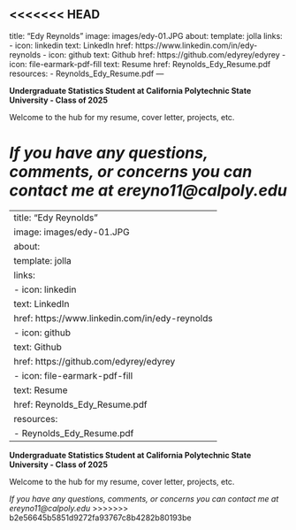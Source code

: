 <<<<<<< HEAD
---
title: "Edy Reynolds"
image: images/edy-01.JPG
about:
  template: jolla
  links:
    - icon: linkedin
      text: LinkedIn
      href: https://www.linkedin.com/in/edy-reynolds
    - icon: github
      text: Github
      href: https://github.com/edyrey/edyrey
    - icon: file-earmark-pdf-fill
      text: Resume
      href: Reynolds_Edy_Resume.pdf
resources: 
  - Reynolds_Edy_Resume.pdf
---

**Undergraduate Statistics Student at California Polytechnic State University - Class of 2025**

Welcome to the hub for my resume, cover letter, projects, etc.

*If you have any questions, comments, or concerns you can contact me at ereyno11\@calpoly.edu*
=======
---
title: "Edy Reynolds"
image: images/edy-01.JPG
about:
  template: jolla
  links:
    - icon: linkedin
      text: LinkedIn
      href: https://www.linkedin.com/in/edy-reynolds
    - icon: github
      text: Github
      href: https://github.com/edyrey/edyrey
    - icon: file-earmark-pdf-fill
      text: Resume
      href: Reynolds_Edy_Resume.pdf
resources: 
  - Reynolds_Edy_Resume.pdf
---

**Undergraduate Statistics Student at California Polytechnic State University - Class of 2025**

Welcome to the hub for my resume, cover letter, projects, etc.

*If you have any questions, comments, or concerns you can contact me at ereyno11\@calpoly.edu*
>>>>>>> b2e56645b5851d9272fa93767c8b4282b80193be
